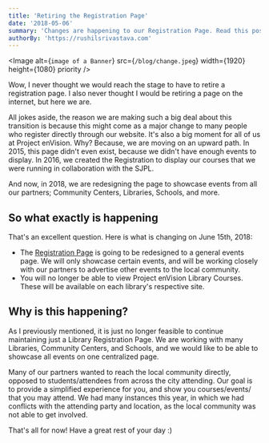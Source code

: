 ```yaml
---
title: 'Retiring the Registration Page'
date: '2018-05-06'
summary: 'Changes are happening to our Registration Page. Read this post to understand what exactly is changing!'
authorBy: 'https://rushilsrivastava.com'
---
```


<Image
  alt={`image of a Banner`}
  src={`/blog/change.jpeg`}
  width={1920}
  height={1080}
  priority
/>

Wow, I never thought we would reach the stage to have to retire a registration page. I also never thought I would be retiring a page on the internet, but here we are.

All jokes aside, the reason we are making such a big deal about this transition is because this might come as a major change to many people who register directly through our website. It's also a big moment for all of us at Project enVision. Why? Because, we are moving on an upward path. In 2015, this page didn't even exist, because we didn't have enough events to display. In 2016, we created the Registration to display our courses that we were running in collaboration with the SJPL.

And now, in 2018, we are redesigning the page to showcase events from all our partners; Community Centers, Libraries, Schools, and more.

## So what exactly is happening

That's an excellent question. Here is what is changing on June 15th, 2018:

- The [Registration Page](https://www.envisionnew.org/register.html) is going to be redesigned to a general events page. We will only showcase certain events, and will be working closely with our partners to advertise other events to the local community.
- You will no longer be able to view Project enVision Library Courses. These will be available on each library's respective site.

## Why is this happening?

As I previously mentioned, it is just no longer feasible to continue maintaining just a Library Registration Page. We are working with many Libraries, Community Centers, and Schools, and we would like to be able to showcase all events on one centralized page.

Many of our partners wanted to reach the local community directly, opposed to students/attendees from across the city attending. Our goal is to provide a simplified experience for you, and show you courses/events/ that you may attend. We had many instances this year, in which we had conflicts with the attending party and location, as the local community was not able to get involved.

That's all for now! Have a great rest of your day :)
